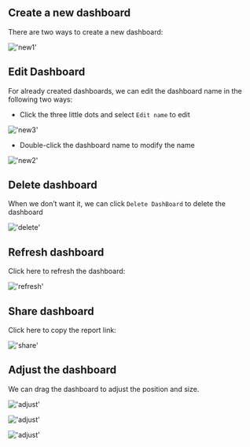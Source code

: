 ## Create a new dashboard

There are two ways to create a new dashboard:

!['new1'](/image/dashboard/new1.png)


## Edit Dashboard

For already created dashboards, we can edit the dashboard name in the following two ways:

- Click the three little dots and select `Edit name` to edit

!['new3'](/image/dashboard/new3.png)

- Double-click the dashboard name to modify the name

!['new2'](/image/dashboard/new2.png)

## Delete dashboard

When we don’t want it, we can click `Delete DashBoard` to delete the dashboard

!['delete'](/image/dashboard/delete.png)

## Refresh dashboard

Click here to refresh the dashboard:

!['refresh'](/image/dashboard/refresh.png)

## Share dashboard

Click here to copy the report link:

!['share'](/image/dashboard/share.png)

## Adjust the dashboard

We can drag the dashboard to adjust the position and size.

!['adjust'](/image/AI-image/excel08.png)

!['adjust'](/image/AI-image/excel10.png)

!['adjust'](/image/AI-image/excel09.png)